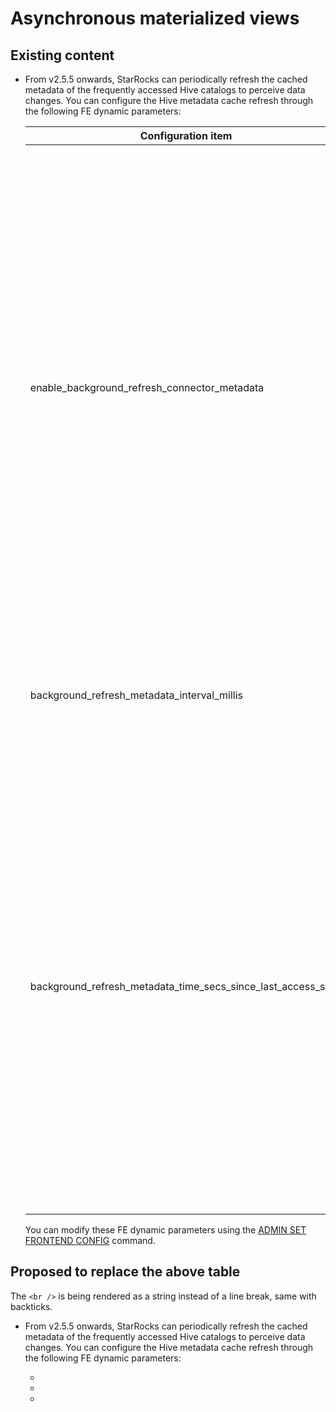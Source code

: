 # Asynchronous materialized views
 

## Existing content

  - From v2.5.5 onwards, StarRocks can periodically refresh the cached metadata of the frequently accessed Hive catalogs to perceive data changes. You can configure the Hive metadata cache refresh through the following FE dynamic parameters:

    | Configuration item                                           | Default                              | Description                          |
    | ------------------------------------------------------------ | ------------------------------------ | ------------------------------------ |
    | enable_background_refresh_connector_metadata | true in v3.0<br />false in v2.5  | Whether to enable the periodic Hive metadata cache refresh. After it is enabled, StarRocks polls the metastore (Hive Metastore or AWS Glue) of your Hive cluster, and refreshes the cached metadata of the frequently accessed Hive catalogs to perceive data changes. `true` indicates to enable the Hive metadata cache refresh, and `false` indicates to disable it.  |
    | background_refresh_metadata_interval_millis  | `600000` (10 minutes)  | The interval between two consecutive Hive metadata cache refreshes. Unit: millisecond.  |
    | background_refresh_metadata_time_secs_since_last_access_secs | `86400` (24 hours) | The expiration time of a Hive metadata cache refresh task. For the Hive catalog that has been accessed, if it has not been accessed for more than the specified time, StarRocks stops refreshing its cached metadata. For the Hive catalog that has not been accessed, StarRocks will not refresh its cached metadata. Unit: second.  |

    You can modify these FE dynamic parameters using the [ADMIN SET FRONTEND CONFIG](../sql-reference/sql-statements/Administration/ADMIN%20SET%20CONFIG.md) command.

## Proposed to replace the above table

The `<br />` is being rendered as a string instead of a line break, same with backticks.

  - From v2.5.5 onwards, StarRocks can periodically refresh the cached metadata of the frequently accessed Hive catalogs to perceive data changes. You can configure the Hive metadata cache refresh through the following FE dynamic parameters:

    - <SettingTable settingName="enable_background_refresh_connector_metadata" settingDefault="true in v3.0 <br /> false in v2.5" settingDescription="Whether to enable the periodic Hive metadata cache refresh. After it is enabled, StarRocks polls the metastore (Hive Metastore or AWS Glue) of your Hive cluster, and refreshes the cached metadata of the frequently accessed Hive catalogs to perceive data changes. `true` indicates to enable the Hive metadata cache refresh, and `false` indicates to disable it." />

    - <SettingTable settingName="background_refresh_metadata_interval_millis" settingDefault="`600000` (10 minutes)" settingDescription="The interval between two consecutive Hive metadata cache refreshes. Unit: millisecond." />

    - <SettingTable settingName="background_refresh_metadata_time_secs_since_last_access_secs" settingDefault="`86400` (24 hours)" settingDescription="The expiration time of a Hive metadata cache refresh task. For the Hive catalog that has been accessed, if it has not been accessed for more than the specified time, StarRocks stops refreshing its cached metadata. For the Hive catalog that has not been accessed, StarRocks will not refresh its cached metadata. Unit: second." />
